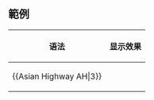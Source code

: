 == 範例 ==
{| class="wikitable"
|- 
! 语法 || 显示效果
|- 
| <nowiki>{{Asian Highway AH|3}}</nowiki> || {{Asian Highway AH|3}}
|}